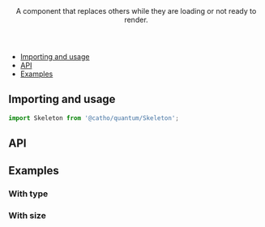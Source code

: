 


<Meta title="Loaders/Skeleton" component={Skeleton} />

<Header title="Skeleton">
    A component that replaces others while they are loading or not ready to render.
</Header>

- [Importing and usage](#importing)
- [API](#api)
- [Examples](#examples)

## <a id="importing"></a>Importing and usage

```js
import Skeleton from '@catho/quantum/Skeleton';
```

<Canvas>
  <Story story={Default}/>
</Canvas>

## <a id="api"></a>API

<ArgsTable of={Skeleton} />

## <a id="examples"></a>Examples

### With type

<Canvas>
  <Story story={WithType}/>
</Canvas>

### With size

<Canvas>
  <Story story={WithSize}/>
</Canvas>

